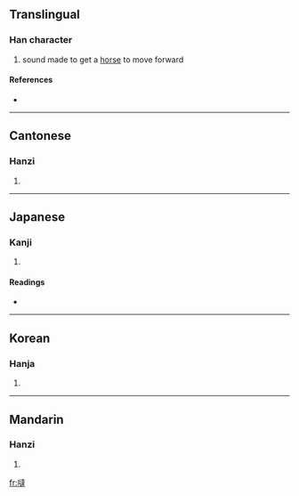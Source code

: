 {{also|哒}}
==Translingual==

===Han character===
{{Han char|rn=30|rad=口|as=13|sn=16|four=6403<sub>4</sub>|canj=口卜土手 (RYGQ)}}

# sound made to get a [[horse]] to move forward

====References====
* {{Han ref|kx=0209.190|dkj=04353|dj=0432.050|hdz=10681.040|uh=5660|ud=22112|bh=E8FD|bd=59645}}

----

==Cantonese==

===Hanzi===
{{yue-hanzi|jyut=|y=daat6}}

# {{defn|Cantonese}}

----

==Japanese==

===Kanji===
{{ja-kanji|grade=|rs=口13}}

# {{defn|Japanese}}

====Readings====
* {{ja-readings|on=[[たつ]] (tatsu), [[たち]] (tachi), [[だち]] (dachi)|kun=}}

----

==Korean==

===Hanja===
{{ko-hanja|hangeul=[[달]]|rv=dal|mr=tal}}

# {{defn|Korean}}

----

==Mandarin==

===Hanzi===
{{cmn-hanzi|sim=哒|pin=[[dā]] ([[da1]])|wg=ta<sup>1</sup>}}

# {{defn|Mandarin}}

[[fr:噠]]